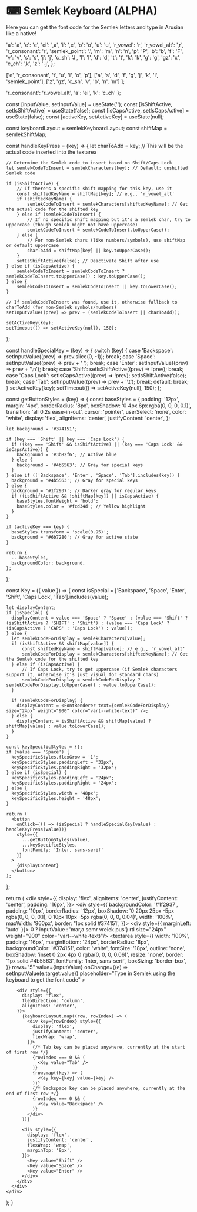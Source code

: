 # ⌨ Semlek Keyboard (ALPHA)

Here you can get the font code for the Semlek letters and type in Arusian like a native!


  'a': 'a',
  'e': 'e',
  'ei': ',a',
  'i': ',e',
  'o': 'o',
  'u': 'u',
  'r_vowel': 'r',
  'r_vowel_alt': ',r',
  'r_consonant': 'r',
  'semlek_point': '.',
  'm': 'm',
  'n': 'n',
  'p': 'P',
  'b': 'b',
  'f': 'F',
  'v': 'v',
  's': 's',
  'j': 'j',
  'c_sh': 'J',
  'l': 'l',
  'd': 'd',
  't': 't',
  'k': 'k',
  'g': 'g',
  'gz': 'x',
  'c_ch': ',k',
  'z': '-j',
};

  ['e', 'r_consonant', 't', 'u', 'i', 'o', 'p'],
  ['a', 's', 'd', 'f', 'g', 'j', 'k', 'l', 'semlek_point'],
  ['z', 'gz', 'c_sh', 'v', 'b', 'n', 'm']
];

  'r_consonant': 'r_vowel_alt',
  'a': 'ei',
  'k': 'c_ch'
};


  const [inputValue, setInputValue] = useState('');
  const [isShiftActive, setIsShiftActive] = useState(false);
  const [isCapsActive, setIsCapsActive] = useState(false);
  const [activeKey, setActiveKey] = useState(null);

  const keyboardLayout = semlekKeyboardLayout;
  const shiftMap = semlekShiftMap;

  const handleKeyPress = (key) => {
    let charToAdd = key; // This will be the actual code inserted into the textarea

    // Determine the Semlek code to insert based on Shift/Caps Lock
    let semlekCodeToInsert = semlekCharacters[key]; // Default: unshifted Semlek code

    if (isShiftActive) {
        // If there's a specific shift mapping for this key, use it
        const shiftedKeyName = shiftMap[key]; // e.g., 'r_vowel_alt'
        if (shiftedKeyName) {
            semlekCodeToInsert = semlekCharacters[shiftedKeyName]; // Get the actual code for the shifted key
        } else if (semlekCodeToInsert) {
            // If no specific shift mapping but it's a Semlek char, try to uppercase (though Semlek might not have uppercase)
            semlekCodeToInsert = semlekCodeToInsert.toUpperCase();
        } else {
            // For non-Semlek chars (like numbers/symbols), use shiftMap or default uppercase
            charToAdd = shiftMap[key] || key.toUpperCase();
        }
        setIsShiftActive(false); // Deactivate Shift after use
    } else if (isCapsActive) {
        semlekCodeToInsert = semlekCodeToInsert ? semlekCodeToInsert.toUpperCase() : key.toUpperCase();
    } else {
        semlekCodeToInsert = semlekCodeToInsert || key.toLowerCase();
    }
    
    // If semlekCodeToInsert was found, use it, otherwise fallback to charToAdd (for non-Semlek symbols/numbers)
    setInputValue((prev) => prev + (semlekCodeToInsert || charToAdd)); 
    
    setActiveKey(key);
    setTimeout(() => setActiveKey(null), 150);
  };

  const handleSpecialKey = (key) => {
    switch (key) {
      case 'Backspace':
        setInputValue((prev) => prev.slice(0, -1));
        break;
      case 'Space':
        setInputValue((prev) => prev + ' ');
        break;
      case 'Enter':
        setInputValue((prev) => prev + '\n');
        break;
      case 'Shift':
        setIsShiftActive((prev) => !prev);
        break;
      case 'Caps Lock':
        setIsCapsActive((prev) => !prev);
        setIsShiftActive(false);
        break;
      case 'Tab':
        setInputValue((prev) => prev + '\t');
        break;
      default:
        break;
    }
    setActiveKey(key);
    setTimeout(() => setActiveKey(null), 150);
  };

  const getButtonStyles = (key) => {
    const baseStyles = {
      padding: '12px',
      margin: '4px',
      borderRadius: '8px',
      boxShadow: '0 4px 6px rgba(0, 0, 0, 0.1)',
      transition: 'all 0.2s ease-in-out',
      cursor: 'pointer',
      userSelect: 'none',
      color: 'white',
      display: 'flex',
      alignItems: 'center',
      justifyContent: 'center',
    };

    let background = '#374151';

    if (key === 'Shift' || key === 'Caps Lock') {
      if ((key === 'Shift' && isShiftActive) || (key === 'Caps Lock' && isCapsActive)) {
        background = '#3b82f6'; // Active blue
      } else {
        background = '#4b5563'; // Gray for special keys
      }
    } else if (['Backspace', 'Enter', 'Space', 'Tab'].includes(key)) {
      background = '#4b5563'; // Gray for special keys
    } else {
      background = '#1f2937'; // Darker gray for regular keys
      if ((isShiftActive && !shiftMap[key]) || isCapsActive) {
        baseStyles.fontWeight = 'bold';
        baseStyles.color = '#fcd34d'; // Yellow highlight
      }
    }

    if (activeKey === key) {
      baseStyles.transform = 'scale(0.95)';
      background = '#6b7280'; // Gray for active state
    }

    return {
      ...baseStyles,
      backgroundColor: background,
    };
  };

  const Key = ({ value }) => {
    const isSpecial = ['Backspace', 'Space', 'Enter', 'Shift', 'Caps Lock', 'Tab'].includes(value);

    let displayContent;
    if (isSpecial) {
      displayContent = value === 'Space' ? 'Space' : (value === 'Shift' ? (isShiftActive ? 'SHIFT' : 'Shift') : (value === 'Caps Lock' ? (isCapsActive ? 'CAPS' : 'Caps Lock') : value));
    } else {
      let semlekCodeForDisplay = semlekCharacters[value]; 
      if (isShiftActive && shiftMap[value]) {
          const shiftedKeyName = shiftMap[value]; // e.g., 'r_vowel_alt'
          semlekCodeForDisplay = semlekCharacters[shiftedKeyName]; // Get the Semlek code for the shifted key
      } else if (isCapsActive) {
          // If Caps Lock, try to get uppercase (if Semlek characters support it, otherwise it's just visual for standard chars)
          semlekCodeForDisplay = semlekCodeForDisplay ? semlekCodeForDisplay.toUpperCase() : value.toUpperCase();
      }

      if (semlekCodeForDisplay) {
        displayContent = <FontRenderer text={semlekCodeForDisplay} size="24px" weight="900" color="var(--white-text)" />;
      } else {
        displayContent = isShiftActive && shiftMap[value] ? shiftMap[value] : value.toLowerCase();
      }
    }

    const keySpecificStyles = {};
    if (value === 'Space') {
      keySpecificStyles.flexGrow = '1';
      keySpecificStyles.paddingLeft = '32px';
      keySpecificStyles.paddingRight = '32px';
    } else if (isSpecial) {
      keySpecificStyles.paddingLeft = '24px';
      keySpecificStyles.paddingRight = '24px';
    } else {
      keySpecificStyles.width = '48px';
      keySpecificStyles.height = '48px';
    }

    return (
      <button
        onClick={() => (isSpecial ? handleSpecialKey(value) : handleKeyPress(value))}
        style={{
          ...getButtonStyles(value),
          ...keySpecificStyles,
          fontFamily: 'Inter, sans-serif'
        }}
      >
        {displayContent}
      </button>
    );
  };

  return (
    <div style={{
      display: 'flex',
      alignItems: 'center',
      justifyContent: 'center',
      padding: '16px',
    }}>
      <div style={{
        backgroundColor: '#1f2937',
        padding: '10px',
        borderRadius: '12px',
        boxShadow: '0 20px 25px -5px rgba(0, 0, 0, 0.1), 0 10px 10px -5px rgba(0, 0, 0, 0.04)',
        width: '100%',
        maxWidth: '960px',
        border: '1px solid #374151',
      }}>
      <div style={{
        marginLeft: 'auto'
      }}>
        <FontRenderer text={inputValue.length > 0 ? inputValue : 'mar,a semr vreiek pus'} rtl size="24px" weight="900" color="var(--white-text)"/>
        </div>
        <textarea
          style={{
            width: '100%',
            padding: '16px',
            marginBottom: '24px',
            borderRadius: '8px',
            backgroundColor: '#374151',
            color: 'white',
            fontSize: '18px',
            outline: 'none',
            boxShadow: 'inset 0 2px 4px 0 rgba(0, 0, 0, 0.06)',
            resize: 'none',
            border: '1px solid #4b5563',
            fontFamily: 'Inter, sans-serif',
            boxSizing: 'border-box',
          }}
          rows="5"
          value={inputValue}
          onChange={(e) => setInputValue(e.target.value)}
          placeholder="Type in Semlek using the keyboard to get the font code"
        ></textarea>

        <div style={{
          display: 'flex',
          flexDirection: 'column',
          alignItems: 'center',
        }}>
          {keyboardLayout.map((row, rowIndex) => (
            <div key={rowIndex} style={{
              display: 'flex',
              justifyContent: 'center',
              flexWrap: 'wrap',
            }}>
              {/* Tab key can be placed anywhere, currently at the start of first row */}
              {rowIndex === 0 && (
                <Key value="Tab" />
              )}
              {row.map((key) => (
                <Key key={key} value={key} />
              ))}
              {/* Backspace key can be placed anywhere, currently at the end of first row */}
              {rowIndex === 0 && (
                <Key value="Backspace" />
              )}
            </div>
          ))}

          <div style={{
            display: 'flex',
            justifyContent: 'center',
            flexWrap: 'wrap',
            marginTop: '8px',
          }}>
            <Key value="Shift" />
            <Key value="Space" />
            <Key value="Enter" />
          </div>
        </div>
      </div>
    </div>
  );
}

<Keyboard/>